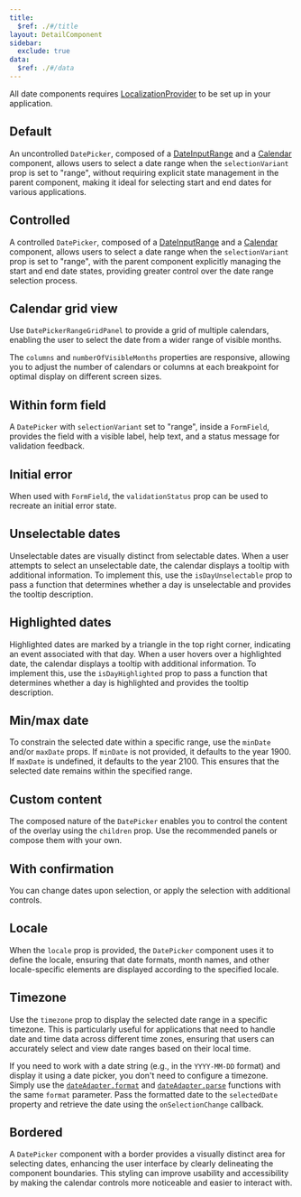 ```yaml
---
title:
  $ref: ./#/title
layout: DetailComponent
sidebar:
  exclude: true
data:
  $ref: ./#/data
---
```


<Callout title="Note">

All date components requires [LocalizationProvider](/salt/components/localization-provider/examples) to be set up in your application.

</Callout>

## Default

An uncontrolled `DatePicker`, composed of a [DateInputRange](../DateInput) and a [Calendar](../Calendar) component, allows users to select a date range when the `selectionVariant` prop is set to "range", without requiring explicit state management in the parent component, making it ideal for selecting start and end dates for various applications.

<LivePreview componentName="date-picker" exampleName="Range" />

## Controlled

A controlled `DatePicker`, composed of a [DateInputRange](../DateInput) and a [Calendar](../Calendar) component, allows users to select a date range when the `selectionVariant` prop is set to "range", with the parent component explicitly managing the start and end date states, providing greater control over the date range selection process.

<LivePreview componentName="date-picker" exampleName="RangeControlled" />

## Calendar grid view

Use `DatePickerRangeGridPanel` to provide a grid of multiple calendars, enabling the user to select the date from a wider range of visible months.

<LivePreview componentName="date-picker" exampleName="RangeGridPanel" />

The `columns` and `numberOfVisibleMonths` properties are responsive, allowing you to adjust the number of calendars or columns at each breakpoint for optimal display on different screen sizes.

<LivePreview
  componentName="date-picker"
  exampleName="RangeResponsiveGridPanel"
/>

## Within form field

A `DatePicker` with `selectionVariant` set to "range", inside a `FormField`, provides the field with a visible label, help text, and a status message for validation feedback.

<LivePreview componentName="date-picker" exampleName="RangeWithFormField" />

## Initial error

When used with `FormField`, the `validationStatus` prop can be used to recreate an initial error state.

<LivePreview componentName="date-picker" exampleName="RangeWithInitialError" />

## Unselectable dates

Unselectable dates are visually distinct from selectable dates. When a user attempts to select an unselectable date, the calendar displays a tooltip with additional information. To implement this, use the `isDayUnselectable` prop to pass a function that determines whether a day is unselectable and provides the tooltip description.

<LivePreview
  componentName="date-picker"
  exampleName="RangeWithUnselectableDates"
/>

## Highlighted dates

Highlighted dates are marked by a triangle in the top right corner, indicating an event associated with that day. When a user hovers over a highlighted date, the calendar displays a tooltip with additional information. To implement this, use the `isDayHighlighted` prop to pass a function that determines whether a day is highlighted and provides the tooltip description.

<LivePreview
  componentName="date-picker"
  exampleName="RangeWithHighlightedDates"
/>

## Min/max date

To constrain the selected date within a specific range, use the `minDate` and/or `maxDate` props. If `minDate` is not provided, it defaults to the year 1900. If `maxDate` is undefined, it defaults to the year 2100. This ensures that the selected date remains within the specified range.

<LivePreview componentName="date-picker" exampleName="RangeWithMinMaxDate" />

## Custom content

The composed nature of the `DatePicker` enables you to control the content of the overlay using the `children` prop. Use the recommended panels or compose them with your own.

<LivePreview componentName="date-picker" exampleName="RangeWithCustomPanel" />

## With confirmation

You can change dates upon selection, or apply the selection with additional controls.

<LivePreview componentName="date-picker" exampleName="RangeWithConfirmation" />

## Locale

When the `locale` prop is provided, the `DatePicker` component uses it to define the locale, ensuring that date formats, month names, and other locale-specific elements are displayed according to the specified locale.

<LivePreview componentName="date-picker" exampleName="RangeWithLocaleEsES" />

## Timezone

Use the `timezone` prop to display the selected date range in a specific timezone. This is particularly useful for applications that need to handle date and time data across different time zones, ensuring that users can accurately select and view date ranges based on their local time.

<Callout title="Note">

If you need to work with a date string (e.g., in the `YYYY-MM-DD` format) and display it using a date picker, you don't need to configure a timezone. Simply use the [`dateAdapter.format`](/salt/components/localization-provider/usage#format) and [`dateAdapter.parse`](/salt/components/localization-provider/usage#parse) functions with the same `format` parameter. Pass the formatted date to the `selectedDate` property and retrieve the date using the `onSelectionChange` callback.

</Callout>

<LivePreview componentName="date-picker" exampleName="RangeWithTimezone" />

## Bordered

A `DatePicker` component with a border provides a visually distinct area for selecting dates, enhancing the user interface by clearly delineating the component boundaries. This styling can improve usability and accessibility by making the calendar controls more noticeable and easier to interact with.

<LivePreview componentName="date-picker" exampleName="RangeBordered" />
